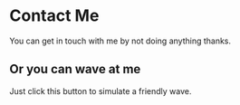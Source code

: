 
# Contact Me

You can get in touch with me by not doing anything thanks.

## Or you can wave at me

Just click this button to simulate a friendly wave.

<Wave />
